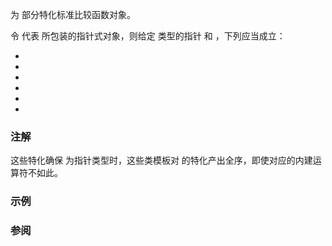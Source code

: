 {{cpp/title|equal_to, not_equal_to, less, greater, less_equal, greater_equal{{petty|(std::experimental::propagate_const)}}}}
{{cpp/experimental/lib extensions 2/propagate_const/navbar}}
{{dcl begin}}
{{dcl header|experimental/propagate_const}}
{{dcl|since=libfund_ts_2|1=
template&lt; class T &gt; struct equal_to&lt;std::experimental::propagate_const&lt;T&gt;&gt;;
}}
{{dcl|since=libfund_ts_2|1=
template&lt; class T &gt; struct not_equal_to&lt;std::experimental::propagate_const&lt;T&gt;&gt;;
}}
{{dcl|since=libfund_ts_2|1=
template&lt; class T &gt; struct less&lt;std::experimental::propagate_const&lt;T&gt;&gt;;
}}
{{dcl|since=libfund_ts_2|1=
template&lt; class T &gt; struct greater&lt;std::experimental::propagate_const&lt;T&gt;&gt;;
}}
{{dcl|since=libfund_ts_2|1=
template&lt; class T &gt; struct less_equal&lt;std::experimental::propagate_const&lt;T&gt;&gt;;
}}
{{dcl|since=libfund_ts_2|1=
template&lt; class T &gt; struct greater_equal&lt;std::experimental::propagate_const&lt;T&gt;&gt;;
}}
{{dcl end}}

为 {{c|std::experimental::propagate_const&lt;T&gt;}} 部分特化标准比较函数对象。

令 {{c|p.t_}} 代表 {{c|std::experimental::propagate_const&lt;T&gt; p}} 所包装的指针式对象，则给定 {{c|std::experimental::propagate_const&lt;T&gt;}} 类型的指针 {{tt|p}} 和 {{tt|q}}，下列应当成立：
* {{c|1=std::equal_to&lt;std::experimental::propagate_const&lt;T&gt;&gt;()(p, q) == std::equal_to&lt;T&gt;()(p.t_, q.t_)}}
* {{c|1=std::not_equal_to&lt;std::experimental::propagate_const&lt;T&gt;&gt;()(p, q) == std::not_equal_to&lt;T&gt;()(p.t_, q.t_)}}
* {{c|1=std::less&lt;std::experimental::propagate_const&lt;T&gt;&gt;()(p, q) == std::less&lt;T&gt;()(p.t_, q.t_)}}
* {{c|1=std::greater&lt;std::experimental::propagate_const&lt;T&gt;&gt;()(p, q) == std::greater&lt;T&gt;()(p.t_, q.t_)}}
* {{c|1=std::less_equal&lt;std::experimental::propagate_const&lt;T&gt;&gt;()(p, q) == std::less_equal&lt;T&gt;()(p.t_, q.t_)}}
* {{c|1=std::greater_equal&lt;std::experimental::propagate_const&lt;T&gt;&gt;()(p, q) == std::greater_equal&lt;T&gt;()(p.t_, q.t_)}}

===注解===
这些特化确保 {{tt|T}} 为指针类型时，这些类模板对 {{c|std::experimental::propagate_const&lt;T&gt;}} 的特化产出全序，即使对应的内建运算符不如此。

===示例===
{{example
|code=
|output=
}}

===参阅===
{{dsc begin}}
{{dsc inc|cpp/utility/functional/dsc equal_to}}
{{dsc inc|cpp/utility/functional/dsc not_equal_to}}
{{dsc inc|cpp/utility/functional/dsc less}}
{{dsc inc|cpp/utility/functional/dsc greater}}
{{dsc inc|cpp/utility/functional/dsc less_equal}}
{{dsc inc|cpp/utility/functional/dsc greater_equal}}
{{dsc end}}

{{langlinks|en}}